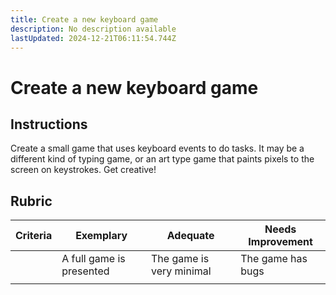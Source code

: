 ```yaml
---
title: Create a new keyboard game
description: No description available
lastUpdated: 2024-12-21T06:11:54.744Z
---
```


# Create a new keyboard game

## Instructions

Create a small game that uses keyboard events to do tasks. It may be a different kind of typing game, or an art type game that paints pixels to the screen on keystrokes. Get creative!

## Rubric

| Criteria | Exemplary                | Adequate                 | Needs Improvement |
| -------- | ------------------------ | ------------------------ | ----------------- |
|          | A full game is presented | The game is very minimal | The game has bugs |
|          |                          |                          |                   |

